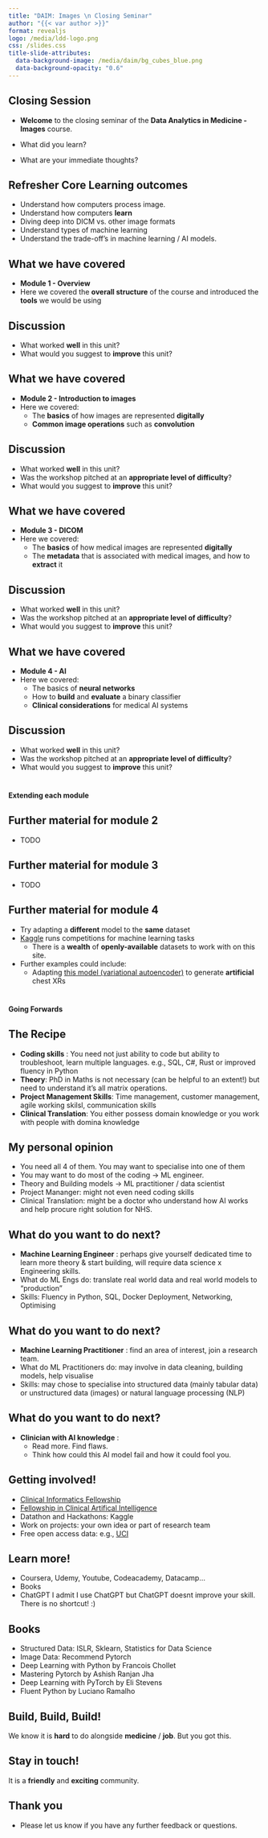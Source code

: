 ```yaml
---
title: "DAIM: Images \n Closing Seminar"
author: "{{< var author >}}"
format: revealjs
logo: /media/ldd-logo.png
css: /slides.css
title-slide-attributes:
  data-background-image: /media/daim/bg_cubes_blue.png
  data-background-opacity: "0.6"
---
```


## Closing Session {background-image="/media/daim/bg_cubes_blue.png" background-opacity="0.6"}

- **Welcome** to the closing seminar of the **Data Analytics in Medicine - Images** course.

* What did you learn?
* What are your immediate thoughts?

## Refresher Core Learning outcomes {background-image="/media/daim/bg_cubes_blue_right.png" background-opacity="0.6"}

- Understand how computers process image.
- Understand how computers **learn**
- Diving deep into DICM vs. other image formats
- Understand types of machine learning
- Understand the trade-off's in machine learning / AI models.

## What we have covered {background-image="/media/daim/bg_cubes_blue_right.png" background-opacity="0.6"}

- **Module 1 - Overview**
- Here we covered the **overall structure** of the course and introduced the **tools** we would be using

## Discussion {background-image="/media/daim/question1.png" background-opacity="0.4"}

- What worked **well** in this unit?
- What would you suggest to **improve** this unit?

## What we have covered {background-image="/media/daim/bg_cubes_blue_right.png" background-opacity="0.6"}

- **Module 2 - Introduction to images**
- Here we covered:
  - The **basics** of how images are represented **digitally**
  - **Common image operations** such as **convolution**

## Discussion {background-image="/media/daim/question1.png" background-opacity="0.4"}

- What worked **well** in this unit?
- Was the workshop pitched at an **appropriate level of difficulty**?
- What would you suggest to **improve** this unit?

## What we have covered {background-image="/media/daim/bg_cubes_blue_right.png" background-opacity="0.6"}

- **Module 3 - DICOM**
- Here we covered:
  - The **basics** of how medical images are represented **digitally**
  - The **metadata** that is associated with medical images, and how to **extract** it

## Discussion {background-image="/media/daim/question1.png" background-opacity="0.4"}

- What worked **well** in this unit?
- Was the workshop pitched at an **appropriate level of difficulty**?
- What would you suggest to **improve** this unit?

## What we have covered {background-image="/media/daim/bg_cubes_blue_right.png" background-opacity="0.6"}

- **Module 4 - AI**
- Here we covered:
  - The basics of **neural networks**
  - How to **build** and **evaluate** a binary classifier
  - **Clinical considerations** for medical AI systems

## Discussion {background-image="/media/daim/question1.png" background-opacity="0.4"}

- What worked **well** in this unit?
- Was the workshop pitched at an **appropriate level of difficulty**?
- What would you suggest to **improve** this unit?

#

:::{.r-stack}
**Extending each module**
:::

## Further material for module 2 {background-image="/media/daim/bg_cubes_blue_right.png" background-opacity="0.6"}

- TODO

## Further material for module 3 {background-image="/media/daim/bg_cubes_blue_right.png" background-opacity="0.6"}

- TODO

## Further material for module 4 {background-image="/media/daim/bg_cubes_red_right.png" background-opacity="0.6"}

- Try adapting a **different** model to the **same** dataset
- [Kaggle](https://www.kaggle.com/) runs competitions for machine learning tasks
  - There is a **wealth** of **openly-available** datasets to work with on this site.
- Further examples could include:
  - Adapting [this model (variational autoencoder)](https://keras.io/examples/generative/vae/) to generate **artificial** chest XRs

#

:::{.r-stack}
**Going Forwards**
:::

## The Recipe {background-image="/media/daim/bg_cubes_blue_right.png" background-opacity="0.6"}

- **Coding skills** : You need not just ability to code but ability to troubleshoot, learn multiple languages. e.g., SQL, C#, Rust or improved fluency in Python
- **Theory**: PhD in Maths is not necessary (can be helpful to an extent!) but need to understand it's all matrix operations.
- **Project Management Skills**: Time management, customer management, agile working skilsl, communication skills
- **Clinical Translation**: You either possess domain knowledge or you work with people with domina knowledge

## My personal opinion {background-image="/media/daim/bg_cubes_blue_right.png" background-opacity="0.6"}

- You need all 4 of them. You may want to specialise into one of them
- You may want to do most of the coding -> ML engineer.
- Theory and Building models -> ML practitioner / data scientist
- Project Mananger: might not even need coding skills
- Clinical Translation: might be a doctor who understand how AI works and help procure right solution for NHS.

## What do you want to do next? {background-image="/media/daim/bg_cubes_blue_right.png" background-opacity="0.6"}

- **Machine Learning Engineer** : perhaps give yourself dedicated time to learn more theory & start building, will require data science x Engineering skills.
- What do ML Engs do: translate real world data and real world models to "production"
- Skills: Fluency in Python, SQL, Docker Deployment, Networking, Optimising

## What do you want to do next? {background-image="/media/daim/bg_cubes_blue_right.png" background-opacity="0.6"}

- **Machine Learning Practitioner** : find an area of interest, join a research team.
- What do ML Practitioners do: may involve in data cleaning, building models, help visualise
- Skills: may chose to specialise into structured data (mainly tabular data) or unstructured data (images) or natural language processing (NLP)

## What do you want to do next? {background-image="/media/daim/bg_cubes_blue_right.png" background-opacity="0.6"}

- **Clinician with AI knowledge** :
  - Read more. Find flaws.
  - Think how could this AI model fail and how it could fool you.

## Getting involved! {background-image="/media/daim/bg_cubes_blue_right.png" background-opacity="0.6"}

- [Clinical Informatics Fellowship](https://beta.jobs.nhs.uk/candidate/jobadvert/C9309-25-0148)
- [Fellowship in Clinical Artifical Intelligence](https://www.aicentre.co.uk/fellowship)
- Datathon and Hackathons: Kaggle
- Work on projects: your own idea or part of research team
- Free open access data: e.g., [UCI](https://archive.ics.uci.edu/)

## Learn more! {background-image="/media/daim/bg_cubes_blue_right.png" background-opacity="0.6"}

- Coursera, Udemy, Youtube, Codeacademy, Datacamp...
- Books
- ChatGPT
  I admit I use ChatGPT but ChatGPT doesnt improve your skill. There is no shortcut!
  :)

## Books {background-image="/media/daim/bg_cubes_blue_right.png" background-opacity="0.6"}

- Structured Data:
  ISLR, Sklearn, Statistics for Data Science
- Image Data:
  Recommend Pytorch
- Deep Learning with Python by Francois Chollet
- Mastering Pytorch by Ashish Ranjan Jha
- Deep Learning with PyTorch by Eli Stevens
- Fluent Python by Luciano Ramalho

## Build, Build, Build! {background-image="/media/daim/bg_cubes_blue_right.png" background-opacity="0.6"}

We know it is **hard** to do alongside **medicine** / **job**.
But you got this.

## Stay in touch! {background-image="/media/daim/bg_cubes_blue_right.png" background-opacity="0.6"}

It is a **friendly** and **exciting** community.

## Thank you {background-image="/media/daim/bg_cubes_blue_right.png" background-opacity="0.6"}

- Please let us know if you have any further feedback or questions.
